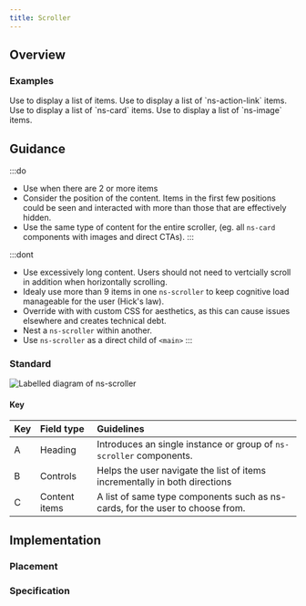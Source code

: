 ```yaml
---
title: Scroller
---
```




## Overview

<CompDetails name={componentName} />

### Examples

<Tabs>
    <TabItem label="Standard">  
        Use to display a list of items.
        <ExampleViewer type="standard-action-link" />
      </TabItem>
      <TabItem label="with action-links">  
        Use to display a list of `ns-action-link` items.
        <ExampleViewer type="standard-action-link" />
      </TabItem>
       <TabItem label="with card">  
       Use to display a list of `ns-card` items.
        <ExampleViewer type="standard-card" />
      </TabItem>
     <TabItem label="with image">  
        Use to display a list of `ns-image` items.
        <ExampleViewer type="standard-image" />
    </TabItem>
</Tabs>

## Guidance

:::do
- Use when there are 2 or more items
- Consider the position of the content. Items in the first few positions could be seen and interacted with more than those that are effectively hidden.
- Use the same type of content for the entire scroller, (eg. all `ns-card` components with images and direct CTAs).
:::

:::dont
- Use excessively long content. Users should not need to vertcially scroll in addition when horizontally scrolling.
- Idealy use more than 9 items in one `ns-scroller` to keep cognitive load manageable for the user (Hick's law).
- Override with with custom CSS for aesthetics, as this can cause issues elsewhere and creates technical debt.
- Nest a `ns-scroller` within another.
- Use `ns-scroller` as a direct child of `<main>`
:::

### Standard

![Labelled diagram of ns-scroller](@assets/components/ns-scroller/guidance.webp)

#### Key

| Key | Field type | Guidelines |
| :--- | :--- | :--- |
| <span class="marker">A</span> | Heading | Introduces an single instance or group of `ns-scroller` components. |
| <span class="marker">B</span> | Controls | Helps the user navigate the list of items incrementally in both directions |
| <span class="marker">C</span> | Content items | A list of same type components such as ns-cards, for the user to choose from. |

## Implementation

### Placement

<Placement name={componentName} />

### Specification

<Specification name={componentName} />
